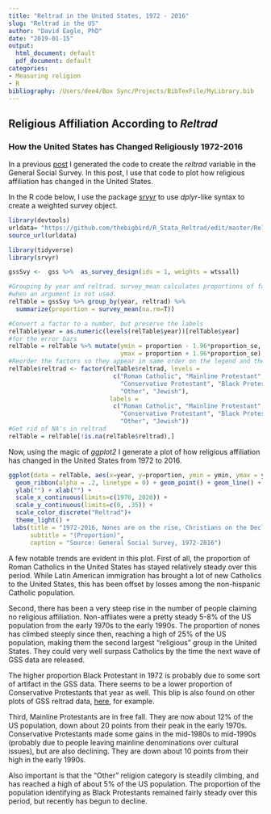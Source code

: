 ```yaml
---
title: "Reltrad in the United States, 1972 - 2016"
slug: "Reltrad in the US"
author: "David Eagle, PhD"
date: "2019-01-15"
output:
  html_document: default
  pdf_document: default
categories:
- Measuring religion
- R
bibliography: /Users/dee4/Box Sync/Projects/BibTexFile/MyLibrary.bib
---
```


## Religious Affiliation According to *Reltrad*
### How the United States has Changed Religiously 1972-2016

In a previous [post](https://www.davideagle.org/post/reltrad-r/) I generated the code to create the *reltrad* variable in the General Social Survey. In this post, I use that code to plot how religious affiliation has changed in the United States.

In the R code below, I use the package [*srvyr*](https://cran.r-project.org/web/packages/srvyr/srvyr.pdf) to use *dplyr*-like syntax to create a weighted survey object. 

```r
library(devtools)
urldata= "https://github.com/thebigbird/R_Stata_Reltrad/edit/master/ReltradGSS.R"
source_url(urldata)
```


```r
library(tidyverse)
library(srvyr)

gssSvy <-  gss %>%  as_survey_design(ids = 1, weights = wtssall)

#Grouping by year and reltrad. survey_mean calculates proportions of factor variables
#when an argument is not used.
relTable = gssSvy %>% group_by(year, reltrad) %>%
  summarize(proportion = survey_mean(na.rm=T))

#Convert a factor to a number, but preserve the labels
relTable$year = as.numeric(levels(relTable$year))[relTable$year]
#for the error bars
relTable = relTable %>% mutate(ymin = proportion - 1.96*proportion_se,
                               ymax = proportion + 1.96*proportion_se)
#Reorder the factors so they appear in same order on the legend and the plot 
relTable$reltrad <- factor(relTable$reltrad, levels = 
                             c("Roman Catholic", "Mainline Protestant",
                               "Conservative Protestant", "Black Protestant", "None",
                               "Other", "Jewish"),
                            labels =
                             c("Roman Catholic", "Mainline Protestant",
                               "Conservative Protestant", "Black Protestant","None",
                               "Other", "Jewish"))
#Get rid of NA's in reltrad
relTable = relTable[!is.na(relTable$reltrad),]

```

Now, using the magic of *ggplot2* I generate a plot of how religious affiliation has changed in the United States from 1972 to 2016. 

```r
ggplot(data = relTable, aes(x=year, y=proportion, ymin = ymin, ymax = ymax, color = reltrad)) + 
  geom_ribbon(alpha = .2, linetype = 0) + geom_point() + geom_line() + 
  ylab("") + xlab("") +
  scale_x_continuous(limits=c(1970, 2020)) + 
  scale_y_continuous(limits=c(0, .35)) + 
  scale_color_discrete("Reltrad")+
  theme_light() + 
 labs(title = "1972-2016, Nones are on the rise, Christians on the Decline", 
      subtitle = "(Proportion)",
      caption = "Source: General Social Survey, 1972-2016")  
```

A few notable trends are evident in this plot. First of all, the proportion of Roman Catholics in the United States has stayed relatively steady over this period. While Latin American immigration has brought a lot of new Catholics to the United States, this has been offset by losses among the non-hispanic Catholic population. 

Second, there has been a very steep rise in the number of people claiming no religious affiliation. Non-affliates were a pretty steady 5-8% of the US population from the early 1970s to the early 1990s. The proportion of nones has climbed steeply since then, reaching a high of 25% of the US population, making them the second largest "religious" group in the United States. They could very well surpass Catholics by the time the next wave of GSS data are released.

The higher proportion Black Protestant in 1972 is probably due to some sort of artifact in the GSS data. There seems to be a lower proportion of Conservative Protestants that year as well. This blip is also found on other plots of GSS reltrad data, [here](https://thesocietypages.org/ccf/2014/07/09/religious-change/fig-2-religious-change/), for example.

Third, Mainline Protestants are in free fall. They are now about 12% of the US population, down about 20 points from their peak in the early 1970s. Conservative Protestants made some gains in the mid-1980s to mid-1990s (probably due to people leaving mainline denominations over cultural issues), but are also declining. They are down about 10 points from their high in the early 1990s.
 
Also important is that the "Other" religion category is steadily climbing, and has reached a high of about 5% of the US population. The proportion of the population identifying as Black Protestants remained fairly steady over this period, but recently has begun to decline.